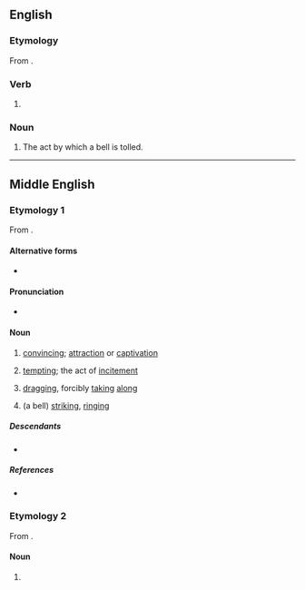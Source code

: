 ==English==

===Etymology===
From {{inh|en|enm|tolling}}.

===Verb===
{{head|en|present participle}}

# {{present participle of|toll|lang=en|nocat=1}}

===Noun===
{{en-noun}}

# The act by which a bell is tolled.

----

==Middle English==

===Etymology 1===
From {{af|enm|tollen|-ing|id1=to bring|t1=to bring|t2=gerund ending}}.

====Alternative forms====
* {{alter|enm|tollynge|tollingue|tollunge|tolyng|tollyng}}

====Pronunciation====
* {{IPA|lang=enm|/ˈtɔlinɡ/}}

====Noun====
{{enm-noun|pl=tollynges}}

# {{lb|enm|rare}} [[convincing]]; [[attraction]] or [[captivation]]
# {{lb|enm|rare}} [[tempting]]; the act of [[incitement]]
# {{lb|enm|rare}} [[dragging]], forcibly [[taking]] [[along]]
# {{lb|enm|rare}} (a bell) [[striking]], [[ringing]]

=====Descendants=====
* {{desc|en|tolling}}

=====References=====
* {{R:MED Online|entry=tolling(e (ger.(1))  |id=MED46252 |accessdate=2018-05-03}}

===Etymology 2===
From {{af|enm|tollen|-ing|id1=to toll|t1=to toll|t2=gerund ending}}.

====Noun====
{{head|enm|noun}}

# {{senseid|enm|tax collection}} {{alt form|lang=enm|tollynge|id=tax collection|t=tax collection}}